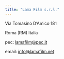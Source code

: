 ```yaml
---
title: "Lama Film s.r.l."
---
```


Via Tomasino D'Amico 181

Roma (RM) Italia

pec: [lamafilm\@pec.it](mailto:lamafilm@pec.it)

email: [info\@lamafilm.net](mailto:info@lamafilm.net)
